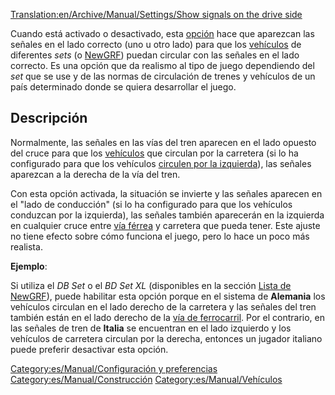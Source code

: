 [[Translation:en/Archive/Manual/Settings/Show signals on the drive side]]
{{es/Traducción|en/Archive/Manual/Settings/Show signals on the drive side|100}}

Cuando está activado o desactivado, esta [[es/Archive/Manual/Settings/Opciones avanzadas|opción]] hace que aparezcan las señales en el lado correcto (uno u otro lado) para que los [[es/Manual/Vehículos|vehículos]] de diferentes ''sets'' (o [[es/Community/NewGRF/Main Page|NewGRF]]) puedan circular con las señales en el lado correcto. Es una opción que da realismo al tipo de juego dependiendo del ''set'' que se use y de las normas de circulación de trenes y vehículos de un país determinado donde se quiera desarrollar el juego. 

== Descripción ==

Normalmente, las señales en las vías del tren aparecen en el lado opuesto del cruce para que los [[es/Manual/Vehículos|vehículos]] que circulan por la carretera (si lo ha configurado para que los vehículos [[en/Manual/Game options window|circulen por la izquierda]]), las señales aparezcan a la derecha de la vía del tren.

Con esta opción activada, la situación se invierte y las señales aparecen en el "lado de conducción" (si lo ha configurado para que los vehículos conduzcan por la izquierda), las señales también aparecerán en la izquierda en cualquier cruce entre [[es/Manual/Base Set/Tipos de ferrocarril|vía férrea]] y carretera que pueda tener. Este ajuste no tiene efecto sobre cómo funciona el juego, pero lo hace un poco más realista. 

'''Ejemplo''':

Si utiliza el ''DB Set'' o el ''BD Set XL'' (disponibles en la sección [[es/Community/NewGRF/Main Page|Lista de NewGRF]]), puede habilitar esta opción porque en el sistema de '''Alemania''' los vehículos circulan en el lado derecho de la carretera y las señales del tren también están en el lado derecho de la [[es/Manual/Base Set/Tipos de ferrocarril|vía de ferrocarril]]. Por el contrario, en las señales de tren de '''Italia''' se encuentran en el lado izquierdo y los vehículos de carretera circulan por la derecha, entonces un jugador italiano puede preferir desactivar esta opción.



[[Category:es/Manual/Configuración y preferencias]]
[[Category:es/Manual/Construcción]]
[[Category:es/Manual/Vehículos]]